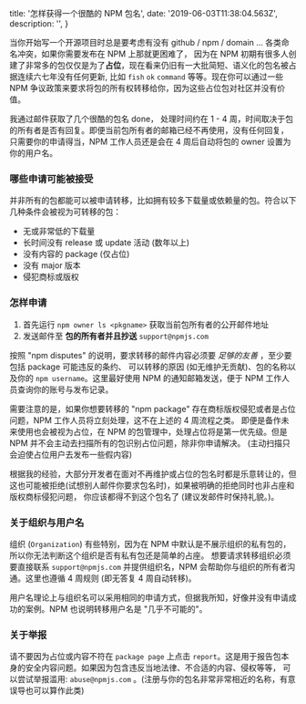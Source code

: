 
  title: '怎样获得一个很酷的 NPM 包名',
  date: '2019-06-03T11:38:04.563Z',
  description: '',
}


当你开始写一个开源项目时总是要考虑有没有 github / npm / domain ... 各类命名冲突，如果你需要发布在 NPM 上那就更困难了，
因为在 NPM 初期有很多人创建了非常多的包仅仅是为了**占位**，现在看来仍旧有一大批简短、语义化的包名被占据连续六七年没有任何更新,
比如 `fish` `ok` `command` 等等。现在你可以通过一些 NPM 争议政策来要求将包的所有权转移给你，因为这些占位包对社区并没有价值。

我通过邮件获取了几个很酷的包名 <Link href="https://www.npmjs.com/package/done" rel="nofollow" >done</Link>，
处理时间约在 1 - 4 周，时间取决于包的所有者是否有回复。即便当前包所有者的邮箱已经不再使用，没有任何回复，
只需要你的申请得当，NPM 工作人员还是会在 4 周后自动将包的 owner 设置为你的用户名。

<Spacer y={2} />

### 哪些申请可能被接受

并非所有的包都能可以被申请转移，比如拥有较多下载量或依赖量的包。符合以下几种条件会被视为可转移的包：

- 无或非常低的下载量
- 长时间没有 release 或 update 活动 (数年以上)
- 没有内容的 package (仅占位)
- 没有 major 版本
- 侵犯商标或版权

<Spacer y={2} />

### 怎样申请

1. 首先运行 `npm owner ls <pkgname>` 获取当前包所有者的公开邮件地址
2. 发送邮件至 **包的所有者并且抄送** `support@npmjs.com`

按照 "npm disputes" 的说明，要求转移的邮件内容必须要 *足够的友善* ，至少要包括 package 可能违反的条约、
可以转移的原因 (如无维护无贡献)、包的名称以及你的 `npm username`。这里最好使用 NPM 的通知邮箱发送，便于 NPM 工作人员查询你的账号与发布记录。

需要注意的是，如果你想要转移的 "npm package" 存在商标版权侵犯或者是占位问题，NPM 工作人员将立刻处理，这不在上述的 4 周流程之类。
即便是备作未来使用也会被视为占位，在 NPM 的包管理中，处理占位将是第一优先级。但是 NPM 并不会主动去扫描所有的包识别占位问题，除非你申请解决。
(主动扫描只会迫使占位用户去发布一些假内容)

根据我的经验，大部分开发者在面对不再维护或占位的包名时都是乐意转让的，但这也可能被拒绝(试想别人邮件你要求包名时)，如果被明确的拒绝同时也非占座和版权商标侵犯问题，
你应该都得不到这个包名了 (建议发邮件时保持礼貌。)。

<Spacer y={2} />

### 关于组织与用户名

组织 (`Organization`) 有些特别，因为在 NPM 中默认是不展示组织的私有包的，所以你无法判断这个组织是否有私有包还是简单的占座。
想要请求转移组织必须要直接联系 `support@npmjs.com` 并提供组织名，NPM 会帮助你与组织的所有者沟通。这里也遵循 4 周规则 (即无答复 4 周自动转移)。

用户名理论上与组织名可以采用相同的申请方式，但据我所知，好像并没有申请成功的案例。NPM 也说明转移用户名是 "几乎不可能的"。

<Spacer y={2} />

### 关于举报

请不要因为占位或内容不符在 `package page` 上点击 `report`。这是用于报告包本身的安全内容问题。如果因为包含违反当地法律、不合适的内容、侵权等等，
可以尝试举报滥用: `abuse@npmjs.com` 。(注册与你的包名非常非常相近的名称，有意误导也可以算作此类)



